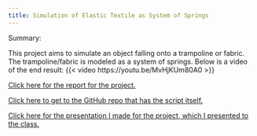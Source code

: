 ---
title: Simulation of Elastic Textile as System of Springs
---

Summary:

This project aims to simulate an object falling onto a trampoline or fabric. The trampoline/fabric is modeled as a system of springs. Below is a video of the end result:
{{< video https://youtu.be/MvHjKUm80A0 >}}

[Click here for the report for the project.](Serizawa Proj1 Write-Up.pdf)

[Click here to get to the GitHub repo that has the script itself.](https://github.com/serizawalynn/SpecialTopicsFirstProject/blob/main/betterproj1.m)

[Click here for the presentation I made for the project, which I presented to the class.](modsimproj1.pptx)